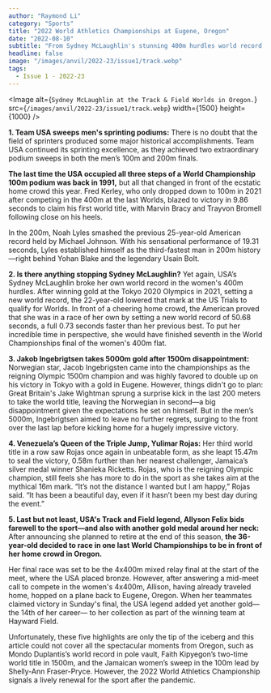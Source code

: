```yaml
---
author: "Raymond Li"
category: "Sports"
title: "2022 World Athletics Championships at Eugene, Oregon"
date: "2022-08-10"
subtitle: "From Sydney McLaughlin's stunning 400m hurdles world record to Yulimar Rojas’s third consecutive world triple jump title, here are some of the highlights from the Track & Field Worlds in Oregon."
headline: false
image: "/images/anvil/2022-23/issue1/track.webp"
tags:
  - Issue 1 - 2022-23
---
```


<Image
	alt={`Sydney McLaughlin at the Track & Field Worlds in Oregon.`}
	src={`/images/anvil/2022-23/issue1/track.webp`}
	width={1500}
	height={1000}
/>

**1. Team USA sweeps men's sprinting podiums:** There is no doubt that the field of sprinters produced some major historical accomplishments. Team USA continued its sprinting excellence, as they achieved two extraordinary podium sweeps in both the men’s 100m and 200m finals.

**The last time the USA occupied all three steps of a World Championship 100m podium was back in 1991,** but all that changed in front of the ecstatic home crowd this year. Fred Kerley, who only dropped down to 100m in 2021 after competing in the 400m at the last Worlds, blazed to victory in 9.86 seconds to claim his first world title, with Marvin Bracy and Trayvon Bromell following close on his heels.

In the 200m, Noah Lyles smashed the previous 25-year-old American record held by Michael Johnson. With his sensational performance of 19.31 seconds, Lyles established himself as the third-fastest man in 200m history—right behind Yohan Blake and the legendary Usain Bolt.

**2. Is there anything stopping Sydney McLaughlin?** Yet again, USA’s Sydney McLaughlin broke her own world record in the women's 400m hurdles. After winning gold at the Tokyo 2020 Olympics in 2021, setting a new world record, the 22-year-old lowered that mark at the US Trials to qualify for Worlds. In front of a cheering home crowd, the American proved that she was in a race of her own by setting a new world record of 50.68 seconds, a full 0.73 seconds faster than her previous best. To put her incredible time in perspective, she would have finished seventh in the World Championships final of the women's 400m flat.

**3. Jakob Ingebrigtsen takes 5000m gold after 1500m disappointment:** Norwegian star, Jacob Ingebrigsten came into the championships as the reigning Olympic 1500m champion and was highly favored to double up on his victory in Tokyo with a gold in Eugene. However, things didn't go to plan: Great Britain's Jake Wightman sprung a surprise kick in the last 200 meters to take the world title, leaving the Norwegian in second—a big disappointment given the expectations he set on himself. But in the men’s 5000m, Ingebrigtsen aimed to leave no further regrets, surging to the front over the last lap before kicking home for a hugely impressive victory.

**4. Venezuela’s Queen of the Triple Jump, Yulimar Rojas:** Her third world title in a row saw Rojas once again in unbeatable form, as she leapt 15.47m to seal the victory, 0.58m further than her nearest challenger, Jamaica’s silver medal winner Shanieka Ricketts. Rojas, who is the reigning Olympic champion, still feels she has more to do in the sport as she takes aim at the mythical 16m mark. “It’s not the distance I wanted but I am happy,” Rojas said. “It has been a beautiful day, even if it hasn’t been my best day during the event.”

**5. Last but not least, USA's Track and Field legend, Allyson Felix bids farewell to the sport—and also with another gold medal around her neck:** After announcing she planned to retire at the end of this season, **the 36-year-old decided to race in one last World Championships to be in front of her home crowd in Oregon.**

Her final race was set to be the 4x400m mixed relay final at the start of the meet, where the USA placed bronze. However, after answering a mid-meet call to compete in the women's 4x400m, Allison, having already traveled home, hopped on a plane back to Eugene, Oregon. When her teammates claimed victory in Sunday's final, the USA legend added yet another gold—the 14th of her career— to her collection as part of the winning team at Hayward Field.

Unfortunately, these five highlights are only the tip of the iceberg and this article could not cover all the spectacular moments from Oregon, such as Mondo Duplantis’s world record in pole vault, Faith Kipyegon’s two-time world title in 1500m, and the Jamaican women’s sweep in the 100m lead by Shelly-Ann Fraser-Pryce. However, the 2022 World Athletics Championship signals a lively renewal for the sport after the pandemic.
